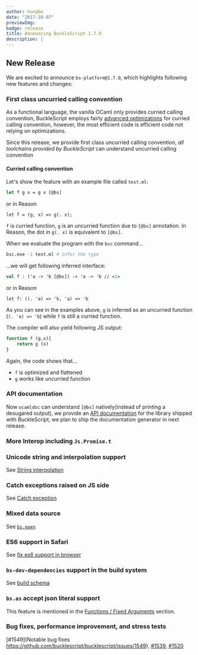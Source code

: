 ```yaml
---
author: hongbo
date: "2017-10-07"
previewImg:
badge: release
title: Announcing BuckleScript 1.7.0
description: |
---
```


## New Release

We are excited to announce `bs-platform@1.7.0`, which highlights following new features and changes:

### First class uncurried calling convention

As a functional language, the vanilla OCaml only provides curried calling
convention, BuckleScript employs fairly [advanced
optimizations](http://bucklescript.github.io/bucklescript-playground/#Curry_Optimization)
for curried calling convention, however, the most efficient code is efficient
  code not relying on optimizations.

Since this release, we provide first class uncurried calling convention, _all
toolchains provided by BuckleScript_ can understand uncurried calling
convention

#### Curried calling convention

Let's show the feature with an example file called `test.ml`:

```ocaml
let f g x = g x [@bs]
```

or in Reason

```reason
let f = (g, x) => g(. x);
```

`f` is curried function, `g` is an uncurried function due to `[@bs]` annotation.
In Reason, the dot in `g(. x)` is equivalent to `[@bs]`.

When we evaluate the program with the `bsc` command...

```sh
bsc.exe -i test.ml # infer the type
```

...we will get following inferred interface:

```ocaml
val f : ('a -> 'b [@bs]) -> 'a -> 'b // <1>
```

or in Reason

```
let f: ((. 'a) => 'b, 'a) => 'b
```

As you can see in the examples above, `g` is inferred as an uncurried
function (`(. 'a) => 'b`) while `f` is still a curried function.

The compiler will also yield following JS output:

```js
function f (g,x){
    return g (x)
}
```

Again, the code shows that...

- `f` is optimized and flattened
- `g` works like uncurried function

### API documentation

Now `ocamldoc` can  understand `[@bs]` natively(instead of printing a desugared
output), we provide an [API
documentation](http://bucklescript.github.io/bucklescript/api/) for the library
shipped with BuckleScript, we plan to ship the documentation generator in next
release.

### More Interop including `Js.Promise.t`

### Unicode string and interpolation support

See [String
interpolation](/docs/manual/latest/interop-cheatsheet#string-unicode--interpolation)

### Catch exceptions raised on JS side

See [Catch exception](/docs/manual/latest/exception)

### Mixed data source

See
[`bs.open`](http://bucklescript.github.io/bucklescript/Manual.html#__code_bs_open_code_type_safe_external_data_source_handling_since_1_7_0)


### ES6 support in Safari

See [fix es6 support in
browser](https://github.com/bucklescript/bucklescript/issues/1465)

### `bs-dev-dependencies` support  in the build system

See [build
schema](http://bucklescript.github.io/bucklescript/docson/#build-schema.json)

### `bs.as` accept json literal support

This feature is mentioned in the [Functions / Fixed Arguments](/docs/manual/latest/bind-to-js-function#fixed-arguments) section.

### Bug fixes, performance improvement, and stress tests

[#1549](Notable bug fixes
https://github.com/bucklescript/bucklescript/issues/1549),
[#1539](https://github.com/bucklescript/bucklescript/issues/1539),
[#1520](https://github.com/bucklescript/bucklescript/issues/1520)

